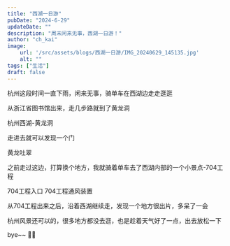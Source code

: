 ---
title: "西湖一日游"
pubDate: "2024-6-29"
updateDate: ""
description: "周末闲来无事，西湖一日游！"
author: "ch_kai"
image:
    url: '/src/assets/blogs/西湖一日游/IMG_20240629_145135.jpg'
    alt: ""
tags: ["生活"]
draft: false
---


杭州这段时间一直下雨，闲来无事，骑单车在西湖边走走逛逛

从浙江省图书馆出来，走几步路就到了黄龙洞

<ImageTip>
  <Picture  
    src={image01} 
    alt=""
    formats={['avif', 'webp']}
    slot={'image'}
    class={'c-image'}
  />
  <span slot="tip">杭州西湖-黄龙洞</span>
</ImageTip>

走进去就可以发现一个门

<ImageTip>
  <Picture  
    src={image02} 
    alt=""
    formats={['avif', 'webp']}
    slot={'image'}
    class={'c-image'}
  />
  <span slot="tip">黄龙吐翠</span>
</ImageTip>

之前走过这边，打算换个地方，我就骑着单车去了西湖内部的一个小景点-704工程

<ImageTip>
  <Picture  
    src={image03} 
    alt=""
    formats={['avif', 'webp']}
    slot={'image'}
    class={'c-image'}
  />
  <span slot="tip">704工程入口</span>
</ImageTip>

<ImageTip>
  <Picture  
    src={image04} 
    alt=""
    formats={['avif', 'webp']}
    slot={'image'}
    class={'c-image'}
  />
  <span slot="tip">704工程通风装置</span>
</ImageTip>

从704工程出来之后，沿着西湖继续走，发现一个地方很出片，多呆了一会


<ImageTip>
  <Picture  
    src={image05} 
    alt=""
    formats={['avif', 'webp']}
    slot={'image'}
    class={'c-image'}
  />
</ImageTip>

<ImageTip>
  <Picture  
    src={image06} 
    alt=""
    formats={['avif', 'webp']}
    slot={'image'}
    class={'c-image'}
  />
</ImageTip>

<ImageTip>
  <Picture  
    src={image07} 
    alt=""
    formats={['avif', 'webp']}
    slot={'image'}
    class={'c-image'}
  />
</ImageTip>

<ImageTip>
  <Picture  
    src={image08} 
    alt=""
    formats={['avif', 'webp']}
    slot={'image'}
    class={'c-image'}
  />
</ImageTip>

杭州风景还可以的，很多地方都没去逛，也是趁着天气好了一点，出去放松一下

bye~~ 👋👋